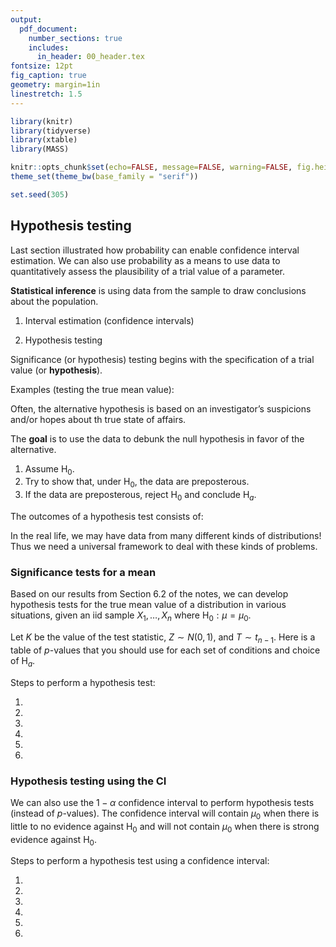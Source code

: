 ```yaml
---
output: 
  pdf_document:
    number_sections: true
    includes:
      in_header: 00_header.tex
fontsize: 12pt
fig_caption: true
geometry: margin=1in
linestretch: 1.5
---
```


```r
library(knitr)
library(tidyverse)
library(xtable)
library(MASS)

knitr::opts_chunk$set(echo=FALSE, message=FALSE, warning=FALSE, fig.height = 2)
theme_set(theme_bw(base_family = "serif"))

set.seed(305)
```

\setcounter{section}{6}
\setcounter{subsection}{2}
\setcounter{ex}{10}
\setcounter{df}{2}
\setcounter{page}{20}

## Hypothesis testing

Last section illustrated how probability can enable confidence interval estimation. We can also use probability as a means to use data to quantitatively assess the plausibility of a trial value of a parameter.

\vspace{.2in}

**Statistical inference** is using data from the sample to draw conclusions about the population.

1. Interval estimation (confidence intervals)

\vspace{.5in}

2. Hypothesis testing

\vspace{.5in}

\begin{df}
Statistical \emph{significance testing} is the use of data in th quantitative assessment of the plausibility of some trial value for a parameter (or function of one or more parameters).
\end{df}

\vspace{.2in}

Significance (or hypothesis) testing begins with the specification of a trial value (or **hypothesis**).

\vspace{.2in}

\begin{df}
A \emph{null hypothesis} is a statement of the form
$$
\text{Parameter}=\#
$$
or
$$
\text{Function of parameters}=\#
$$
for some $\#$ that forms the basis of investigation in a significance test. A null hypothesis is usually formed to embody a status quo/"pre-data" view of the parameter. It is denoted $\text{H}_0$.
\end{df}
\newpage

\begin{df}
An \emph{alternative hypothesis} is a statement that stands in opposition to the null hypothesis. It specifies what forms of departure from the null hypothesis are of concern. An alternative hypothesis is denoted as $\text{H}_a$. It is of the form 
$$
\text{Parameter}\not=\# \quad \text{ or } \quad \text{Parameter}>\# \quad \text{ or } \quad \text{Parameter}<\# \quad 
$$
\end{df}

\vspace{.1in}

Examples (testing the true mean value):
\begin{eqnarray*}
\text{H}_0: \mu = \# & \text{H}_0: \mu = \# & \text{H}_0: \mu = \# \\
\text{H}_a: \mu \not= \# & \text{H}_a: \mu > \# & \text{H}_a: \mu < \#
\end{eqnarray*}

Often, the alternative hypothesis is based on an investigator's suspicions and/or hopes about th true state of affairs.

\vspace{.2in}

The **goal** is to use the data to debunk the null hypothesis in favor of the alternative.

1. Assume $\text{H}_0$.
2. Try to show that, under $\text{H}_0$, the data are preposterous.
3. If the data are preposterous, reject $\text{H}_0$ and conclude $\text{H}_a$.

The outcomes of a hypothesis test consists of:

\newpage

\begin{ex}[Fair coin]
Suppose we toss a coin $n=25$ times, and the results are denoted by $X_1,X_2,\dots,X_{25}$. We use $1$ to denote the result of a head and $0$ to denote the results of a tail. Then $X_1 \sim Binomial(1,\rho)$ where $\rho$ denotes the chance of getting heads, so $\text{E}(X_1) = \rho, \text{Var}(X_1) = \rho(1-\rho)$. Given  the result is you got all heads, do you think the coin is fair?
\end{ex}

\vfill

In the real life, we may have data from many different kinds of distributions! Thus we need a universal framework to deal with these kinds of problems.

\vfill

\newpage

### Significance tests for a mean

\begin{df}
A \emph{test statistic} is the particular form of numerical data summarization used in a significance test.
\end{df}

\vspace{.2in}

\begin{df}
A \emph{reference (or null) distribution} for a test statistic is the probability distribution describing the test statistic, provided the null hypothesis is in fact true.
\end{df}

\vspace{.2in}

\begin{df}
The \emph{observed level of significance or $p$-value} in a significance test is the probability that the reference distribution assigns to the set of possible values of the test statistic that are at least as extreme as the one actually observed.
\end{df}

\newpage


Based on our results from Section 6.2 of the notes, we can develop hypothesis tests for the true mean value of a distribution in various situations, given an iid sample $X_1, \dots, X_n$ where $\text{H}_0: \mu = \mu_0$.

Let $K$ be the value of the test statistic, $Z\sim N(0,1)$, and $T\sim t_{n - 1}$. Here is a table of $p$-values that you should use for each set of conditions and choice of $\text{H}_a$.

\begin{table}[H]
\centering
\begin{tabular}{l | c | c c c} 
Situation & K & $\text{H}_a:\mu \not=\mu_0$ & $\text{H}_a:\mu < \mu_0$ & $\text{H}_a:\mu > \mu_0$ \\
\hline
$n \ge 25, \sigma \text{ known}$ & $\frac{\overline{x} - \mu_0}{\sigma/\sqrt{n}}$ & $P(|Z| > K)$ & $P(Z < K)$ & $P(Z > K)$ \\
$n \ge 25, \sigma \text{ unknown}$ & $\frac{\overline{x} - \mu_0}{s/\sqrt{n}}$ & $P(|Z| > K)$ & $P(Z < K)$ & $P(Z > K)$ \\
$n < 25, \sigma \text{ unknown}$ & $\frac{\overline{x} - \mu_0}{s/\sqrt{n}}$ & $P(|T| > K)$ & $P(T < K)$ & $P(T > K)$
\end{tabular}
\end{table}

Steps to perform a hypothesis test:

1.
\vfill
2.
\vfill
3.
\vfill
4.
\vfill
5.
\vfill
6.

\vfill
\newpage

\begin{ex}[Cylinders]
The strengths of $40$ steel cylinders were measured in MPa. The sample mean strength is $1.2$ MPa with a sample standard deviation of $0.5$ MPa. At significance level $\alpha = 0.01$, conduct a hypothesis test to determine if the cylinders meet the strength requirement of 0.8 MPa.
\end{ex}

\newpage

\begin{ex}[Concrete beams]
10 concrete beams were each measured for flexural strength (MPa). The data is as follows.

```r
beams <- c(8.2, 8.7, 7.8, 9.7, 7.4, 7.8, 7.7, 11.6, 11.3, 11.8)
print(beams)
```

The sample mean was $`r mean(beams)`$ MPa and the sample variance was $`r round(var(beams), 4)`$ MPa. Conduct a hypothesis test to find out if the flexural strength is different from $9.0$ MPa.



\end{ex}

\newpage


### Hypothesis testing using the CI

We can also use the $1-\alpha$ confidence interval to perform hypothesis tests (instead of $p$-values). The confidence interval will contain $\mu_0$ when there is little to no evidence against $\text{H}_0$ and will not contain $\mu_0$ when there is strong evidence against $\text{H}_0$.


Steps to perform a hypothesis test using a confidence interval:

1.
\vfill
2.
\vfill
3.
\vfill
4.
\vfill
5.
\vfill
6.

\vfill
\newpage

\begin{ex}[Breaking strength of wire, cont'd]
```r
wire <- c(100.37, 96.31, 72.57, 88.02, 105.89, 107.80, 75.84, 92.73, 67.47, 94.87, 122.04, 115.12, 95.24, 119.75, 114.83, 101.79, 80.90, 96.10, 118.51, 109.66, 88.07, 56.29, 86.50, 57.62, 74.7, 92.53, 86.25, 82.56, 97.96, 94.92, 62,93, 98.44, 119.37, 103.70, 72.40, 71.29, 107.24, 64.82, 93.51, 86.97)
```

Suppose you are a manufacturer of construction equipment. You make $0.0125$ inch wire rope and need to determine how much weight it can hold before breaking so that you can label it clearly. You have breaking strengths, in kg, for $`r length(wire)`$ sample wires with sample mean breaking strength $`r round(mean(wire), 2)`$ kg and sample standard deviation $`r round(sd(wire), 2)`$ kg. Using the appropriate $95$\% confidence interval, conduct a hypothesis test to find out if the true mean breaking strength is above $85$ kg.
\end{ex}


\newpage

\begin{ex}[Concrete beams, cont'd]
10 concrete beams were each measured for flexural strength (MPa). The data is as follows.

```r
beams <- c(8.2, 8.7, 7.8, 9.7, 7.4, 7.8, 7.7, 11.6, 11.3, 11.8)
print(beams)
```

The sample mean was $`r mean(beams)`$ MPa and the sample variance was $`r round(var(beams), 4)`$ MPa. At $\alpha= 0.01$, test the hypothesis that the true mean flexural strength is $10$ MPa using a confidence interval.

\end{ex}

\newpage

\begin{ex}[Paint thickness, cont'd]
Consider the following sample of observations on coating thickness for low-viscosity paint.

```r
paint <- c(0.83, 0.88, 0.88, 1.04, 1.09, 1.12, 1.29, 1.31, 1.48, 1.49, 1.59, 1.62, 1.65, 1.71, 1.76, 1.83)
paint
```

Using $\alpha= 0.1$, test the hypothesis that the true mean paint thickness is $1.00$ mm. Note, the $90$\% confidence interval for the true mean paint thickness was calculated from before as $(1.201,1.499)$.
\end{ex}

